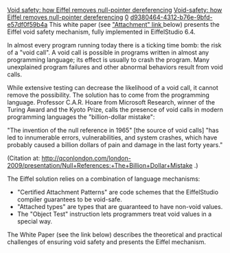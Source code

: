 [[Property:title|Void safety: how Eiffel removes null-pointer dereferencing]]
[[Property:link_title|Void-safety: how Eiffel removes null-pointer dereferencing]]
[[Property:weight|0]]
[[Property:uuid|d9380464-4312-b76e-9bfd-e57df0f59b4a]]
This white paper (see [[file:void-safe-eiffel.pdf|"Attachment" link ]] below) presents the Eiffel void safety mechanism, fully implemented in EiffelStudio 6.4.

In almost every program running today there is a ticking time bomb: the risk of a "void call". A void call is possible in programs written in almost any programming language; its effect is usually to crash the program. Many unexplained program failures and other abnormal behaviors result from void calls.

While  extensive testing can decrease the likelihood of a void call, it cannot  remove the possibility.  The solution has to come from the programming  language.
<!--break-->
Professor C.A.R. Hoare from Microsoft Research, winner of the Turing Award and the Kyoto Prize, calls the presence of void calls  in modern programming languages the "billion-dollar mistake":

<ul>"The invention of the null reference in 1965" [the source of void calls] "has led to innumerable errors, vulnerabilities, and system crashes, which have probably caused a billion dollars of pain and damage in the last forty years."
</ul>

(Citation at:  http://qconlondon.com/london-2009/presentation/Null+References:+The+Billion+Dollar+Mistake .)


The Eiffel solution relies on a combination of language mechanisms:

<ul><li>
"Certified Attachment Patterns" are code schemes that the  EiffelStudio compiler guarantees to be void-safe.

<li>"Attached types" are types that are guaranteed to have  non-void values.

<li>The "Object Test" instruction lets programmers treat  void values in a special way.
</ul>

The White Paper (see the link below) describes the theoretical and practical challenges of ensuring void safety and presents the Eiffel mechanism.


